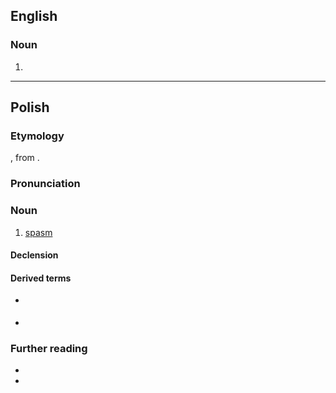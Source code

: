 ==English==

===Noun===
{{head|en|misspelling}}

# {{misspelling of|en|spasm}}

----

==Polish==
{{wp|lang=pl}}

===Etymology===
{{bor+|pl|la|spasmus}}, from {{der|pl|grc|σπασμός}}.

===Pronunciation===
{{pl-p}}

===Noun===
{{pl-noun|m-in}}

# {{lb|pl|symptom}} [[spasm]]
#: {{syn|pl|kurcz}}

====Declension====
{{pl-decl-noun-m-in}}

====Derived terms====
* {{q|adjective}} {{l|pl|spazmatyczny}}
* {{q|adverb}} {{l|pl|spazmatycznie}}

===Further reading===
* {{R:pl:WSJP}}
* {{R:pl:PWN}}